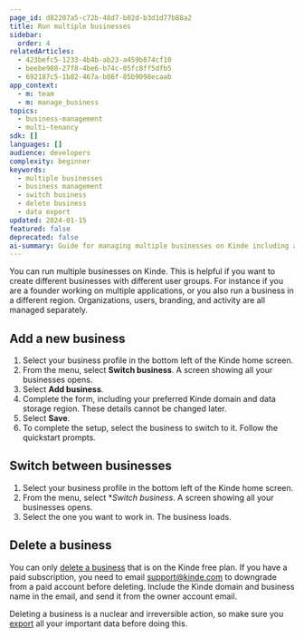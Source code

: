 ```yaml
---
page_id: d82207a5-c72b-48d7-b02d-b3d1d77b88a2
title: Run multiple businesses
sidebar:
  order: 4
relatedArticles:
  - 423befc5-1233-4b4b-ab23-a459b874cf10
  - beebe908-27f8-4be6-b74c-05fc8ff5dfb5
  - 692187c5-1b82-467a-b86f-85b9098ecaab
app_context:
  - m: team
  - m: manage_business
topics:
  - business-management
  - multi-tenancy
sdk: []
languages: []
audience: developers
complexity: beginner
keywords:
  - multiple businesses
  - business management
  - switch business
  - delete business
  - data export
updated: 2024-01-15
featured: false
deprecated: false
ai-summary: Guide for managing multiple businesses on Kinde including adding new businesses, switching between them, and safely deleting businesses with data export considerations.
---
```


You can run multiple businesses on Kinde. This is helpful if you want to create different businesses with different user groups. For instance if you are a founder working on multiple applications, or you also run a business in a different region. Organizations, users, branding, and activity are all managed separately.

## **Add a new business**

1. Select your business profile in the bottom left of the Kinde home screen.
2. From the menu, select **Switch business**. A screen showing all your businesses opens. 
3. Select **Add business**.
4. Complete the form, including your preferred Kinde domain and data storage region. These details cannot be changed later.
5. Select **Save**.
6. To complete the setup, select the business to switch to it. Follow the quickstart prompts.

## **Switch between businesses**

1. Select your business profile in the bottom left of the Kinde home screen.
2. From the menu, select **Switch business*. A screen showing all your businesses opens. 
3. Select the one you want to work in. The business loads.

## Delete a business

You can only [delete a business](/manage-your-account/your-data/delete-business/) that is on the Kinde free plan. If you have a paid subscription, you need to email [support@kinde.com](mailto:support@kinde.com) to downgrade from a paid account before deleting. Include the Kinde domain and business name in the email, and send it from the owner account email.

Deleting a business is a nuclear and irreversible action, so make sure you [export](/manage-your-account/your-data/exporting-data/) all your important data before doing this.
